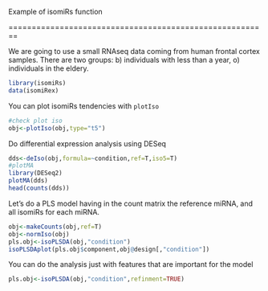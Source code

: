 <!--
%\VignetteEngine{knitr::knitr}
%\VignetteIndexEntry{An Introduction to the IsomiR package}
-->

Example of isomiRs function 

========================================================

We are going to use a small RNAseq data coming from human frontal cortex samples. There are two groups: b) individuals with less than a year, o) individuals in the eldery.


```r
library(isomiRs)
data(isomiRex)
```

You can plot isomiRs tendencies with `plotIso`

```r
#check plot iso
obj<-plotIso(obj,type="t5")
```

Do differential expression analysis using DESeq

```r
dds<-deIso(obj,formula=~condition,ref=T,iso5=T)
#plotMA
library(DESeq2)
plotMA(dds)
head(counts(dds))
```

Let's do a PLS model having in the count matrix the reference miRNA, and all isomiRs for each miRNA.

```r
obj<-makeCounts(obj,ref=T)
obj<-normIso(obj)
pls.obj<-isoPLSDA(obj,"condition")
isoPLSDAplot(pls.obj$component,obj@design[,"condition"])
```

You can do the analysis just with features that are important for the model

```r
pls.obj<-isoPLSDA(obj,"condition",refinment=TRUE)
```
